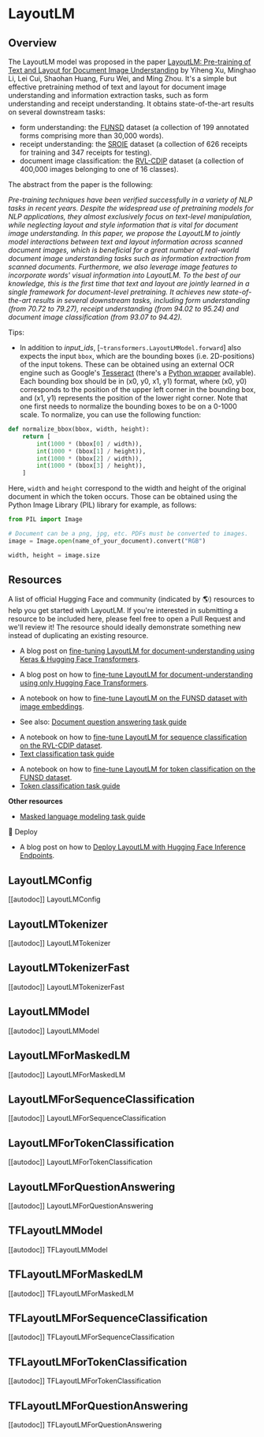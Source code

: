 <!--Copyright 2020 The HuggingFace Team. All rights reserved.

Licensed under the Apache License, Version 2.0 (the "License"); you may not use this file except in compliance with
the License. You may obtain a copy of the License at

http://www.apache.org/licenses/LICENSE-2.0

Unless required by applicable law or agreed to in writing, software distributed under the License is distributed on
an "AS IS" BASIS, WITHOUT WARRANTIES OR CONDITIONS OF ANY KIND, either express or implied. See the License for the
specific language governing permissions and limitations under the License.
-->

# LayoutLM

<a id='Overview'></a>

## Overview

The LayoutLM model was proposed in the paper [LayoutLM: Pre-training of Text and Layout for Document Image
Understanding](https://arxiv.org/abs/1912.13318) by Yiheng Xu, Minghao Li, Lei Cui, Shaohan Huang, Furu Wei, and
Ming Zhou. It's a simple but effective pretraining method of text and layout for document image understanding and
information extraction tasks, such as form understanding and receipt understanding. It obtains state-of-the-art results
on several downstream tasks:

- form understanding: the [FUNSD](https://guillaumejaume.github.io/FUNSD/) dataset (a collection of 199 annotated
  forms comprising more than 30,000 words).
- receipt understanding: the [SROIE](https://rrc.cvc.uab.es/?ch=13) dataset (a collection of 626 receipts for
  training and 347 receipts for testing).
- document image classification: the [RVL-CDIP](https://www.cs.cmu.edu/~aharley/rvl-cdip/) dataset (a collection of
  400,000 images belonging to one of 16 classes).

The abstract from the paper is the following:

*Pre-training techniques have been verified successfully in a variety of NLP tasks in recent years. Despite the
widespread use of pretraining models for NLP applications, they almost exclusively focus on text-level manipulation,
while neglecting layout and style information that is vital for document image understanding. In this paper, we propose
the LayoutLM to jointly model interactions between text and layout information across scanned document images, which is
beneficial for a great number of real-world document image understanding tasks such as information extraction from
scanned documents. Furthermore, we also leverage image features to incorporate words' visual information into LayoutLM.
To the best of our knowledge, this is the first time that text and layout are jointly learned in a single framework for
document-level pretraining. It achieves new state-of-the-art results in several downstream tasks, including form
understanding (from 70.72 to 79.27), receipt understanding (from 94.02 to 95.24) and document image classification
(from 93.07 to 94.42).*

Tips:

- In addition to *input_ids*, [`~transformers.LayoutLMModel.forward`] also expects the input `bbox`, which are
  the bounding boxes (i.e. 2D-positions) of the input tokens. These can be obtained using an external OCR engine such
  as Google's [Tesseract](https://github.com/tesseract-ocr/tesseract) (there's a [Python wrapper](https://pypi.org/project/pytesseract/) available). Each bounding box should be in (x0, y0, x1, y1) format, where
  (x0, y0) corresponds to the position of the upper left corner in the bounding box, and (x1, y1) represents the
  position of the lower right corner. Note that one first needs to normalize the bounding boxes to be on a 0-1000
  scale. To normalize, you can use the following function:

```python
def normalize_bbox(bbox, width, height):
    return [
        int(1000 * (bbox[0] / width)),
        int(1000 * (bbox[1] / height)),
        int(1000 * (bbox[2] / width)),
        int(1000 * (bbox[3] / height)),
    ]
```

Here, `width` and `height` correspond to the width and height of the original document in which the token
occurs. Those can be obtained using the Python Image Library (PIL) library for example, as follows:

```python
from PIL import Image

# Document can be a png, jpg, etc. PDFs must be converted to images.
image = Image.open(name_of_your_document).convert("RGB")

width, height = image.size
```

## Resources

A list of official Hugging Face and community (indicated by 🌎) resources to help you get started with LayoutLM. If you're interested in submitting a resource to be included here, please feel free to open a Pull Request and we'll review it! The resource should ideally demonstrate something new instead of duplicating an existing resource.


<PipelineTag pipeline="document-question-answering" />

- A blog post on [fine-tuning
  LayoutLM for document-understanding using Keras & Hugging Face
  Transformers](https://www.philschmid.de/fine-tuning-layoutlm-keras).

- A blog post on how to [fine-tune LayoutLM for document-understanding using only Hugging Face Transformers](https://www.philschmid.de/fine-tuning-layoutlm).

- A notebook on how to [fine-tune LayoutLM on the FUNSD dataset with image embeddings](https://colab.research.google.com/github/NielsRogge/Transformers-Tutorials/blob/master/LayoutLM/Add_image_embeddings_to_LayoutLM.ipynb).

- See also: [Document question answering task guide](./tasks/document_question_answering)

<PipelineTag pipeline="text-classification" />

- A notebook on how to [fine-tune LayoutLM for sequence classification on the RVL-CDIP dataset](https://colab.research.google.com/github/NielsRogge/Transformers-Tutorials/blob/master/LayoutLM/Fine_tuning_LayoutLMForSequenceClassification_on_RVL_CDIP.ipynb).
- [Text classification task guide](./tasks/sequence_classification)

<PipelineTag pipeline="token-classification" />

- A notebook on how to [ fine-tune LayoutLM for token classification on the FUNSD dataset](https://github.com/NielsRogge/Transformers-Tutorials/blob/master/LayoutLM/Fine_tuning_LayoutLMForTokenClassification_on_FUNSD.ipynb).
- [Token classification task guide](./tasks/token_classification)

**Other resources**
- [Masked language modeling task guide](./tasks/masked_language_modeling)

🚀 Deploy

- A blog post on how to [Deploy LayoutLM with Hugging Face Inference Endpoints](https://www.philschmid.de/inference-endpoints-layoutlm).

## LayoutLMConfig

[[autodoc]] LayoutLMConfig

## LayoutLMTokenizer

[[autodoc]] LayoutLMTokenizer

## LayoutLMTokenizerFast

[[autodoc]] LayoutLMTokenizerFast

## LayoutLMModel

[[autodoc]] LayoutLMModel

## LayoutLMForMaskedLM

[[autodoc]] LayoutLMForMaskedLM

## LayoutLMForSequenceClassification

[[autodoc]] LayoutLMForSequenceClassification

## LayoutLMForTokenClassification

[[autodoc]] LayoutLMForTokenClassification

## LayoutLMForQuestionAnswering

[[autodoc]] LayoutLMForQuestionAnswering

## TFLayoutLMModel

[[autodoc]] TFLayoutLMModel

## TFLayoutLMForMaskedLM

[[autodoc]] TFLayoutLMForMaskedLM

## TFLayoutLMForSequenceClassification

[[autodoc]] TFLayoutLMForSequenceClassification

## TFLayoutLMForTokenClassification

[[autodoc]] TFLayoutLMForTokenClassification

## TFLayoutLMForQuestionAnswering

[[autodoc]] TFLayoutLMForQuestionAnswering
